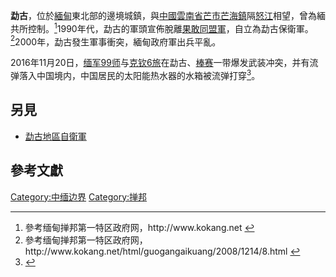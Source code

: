 {{coord|24|05|58|N|98|14|44|E|display=title}}
'''勐古'''，位於[[緬甸|緬甸]]東北部的邊境城鎮，與[[中國|中國]][[雲南省|雲南省]][[芒市|芒市]][[芒海鎮|芒海鎮]]隔[[怒江|怒江]]相望，曾為緬共所控制。<ref>參考缅甸掸邦第一特区政府网，http://www.kokang.net {{Wayback|url=http://www.kokang.net/ |date=20090822072704 }}</ref>1990年代，勐古的軍頭宣佈脫離[[果敢同盟軍|果敢同盟軍]]，自立為勐古保衛軍。<ref>參考缅甸掸邦第一特区政府网，http://www.kokang.net/html/guogangaikuang/2008/1214/8.html {{Wayback|url=http://www.kokang.net/html/guogangaikuang/2008/1214/8.html |date=20201209083222 }}</ref>2000年，勐古發生軍事衝突，緬甸政府軍出兵平亂。

2016年11月20日，[[缅甸国防军|缅军99师]]与[[克钦独立军|克钦6旅]]在勐古、[[棒赛|棒赛]]一带爆发武装冲突，并有流弹落入中国境内，中国居民的太阳能热水器的水箱被流弹打穿<ref>{{cite web |url=http://m.news.cctv.com/2016/11/20/ARTIrTMnwGNHe6lgtKIMN4vP161120.shtml |title=缅北勐古、棒赛等地发生武装冲突 有流弹落入中国境内 |last=王 |first=悦舟 |date=2016-11-20 |website=央视新闻客户端 |publisher=[[中国中央电视台|中国中央电视台]] |access-date=2017-10-14 |quote=}}</ref>。
==另見==
*[[勐古地區自衛軍|勐古地區自衛軍]]

==參考文獻==
{{reflist}}

[[Category:中缅边界|Category:中缅边界]]
[[Category:掸邦|Category:掸邦]]